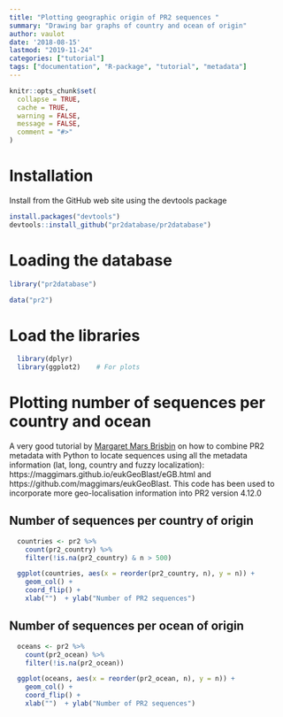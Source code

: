 ```yaml
---
title: "Plotting geographic origin of PR2 sequences "
summary: "Drawing bar graphs of country and ocean of origin"
author: vaulot
date: '2018-08-15'
lastmod: "2019-11-24"
categories: ["tutorial"]
tags: ["documentation", "R-package", "tutorial", "metadata"]
---
```


```r
knitr::opts_chunk$set(
  collapse = TRUE,
  cache = TRUE,
  warning = FALSE,
  message = FALSE,
  comment = "#>"
)
```


# Installation

Install from the GitHub web site using the devtools package

```r
install.packages("devtools")
devtools::install_github("pr2database/pr2database")
```


# Loading the database


```r
library("pr2database")

data("pr2")


```

# Load the libraries


```r
  library(dplyr)
  library(ggplot2)    # For plots
```


# Plotting number of sequences per country and ocean

A very good tutorial by [Margaret Mars Brisbin](https://twitter.com/MargaretBrisbin) on how to combine PR2 metadata with Python to locate sequences using all the metadata information (lat, long, country and fuzzy localization): https://maggimars.github.io/eukGeoBlast/eGB.html and https://github.com/maggimars/eukGeoBlast.  This code has been used to incorporate more geo-localisation information into PR2 version 4.12.0



## Number of sequences per country of origin

```r

  countries <- pr2 %>%
    count(pr2_country) %>%
    filter(!is.na(pr2_country) & n > 500)

  ggplot(countries, aes(x = reorder(pr2_country, n), y = n)) +
    geom_col() +
    coord_flip() +
    xlab("")  + ylab("Number of PR2 sequences")
```

## Number of sequences per ocean of origin

```r

  oceans <- pr2 %>%
    count(pr2_ocean) %>%
    filter(!is.na(pr2_ocean))

  ggplot(oceans, aes(x = reorder(pr2_ocean, n), y = n)) +
    geom_col() +
    coord_flip() +
    xlab("")  + ylab("Number of PR2 sequences")
```
